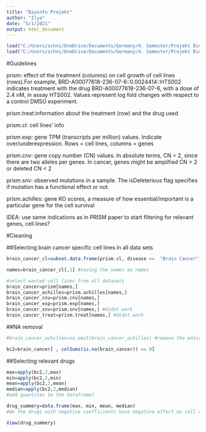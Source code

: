 ---
title: "Bioinfo Projekt"
author: "Ilya"
date: "5/1/2021"
output: html_document
---

```{r}
load("C:/Users/schni/OneDrive/Documents/Germany/4. Semester/Projekt Bioinfo/prism_datasets.rda")
load("C:/Users/schni/OneDrive/Documents/Germany/4. Semester/Projekt Bioinfo/cellline_datasets.rda")
```

#Guidelines

prism: effect of the treatment (columns) on cell growth of cell lines (rows).For example, BRD-A00077618-236-07-6::0.0024414::HTS002 indicates treatment with the drug BRD-A00077618-236-07-6, with a dose of 2.4 nM, in assay HTS002. Values represent log fold changes with respect to a control DMSO experiment.

prism.treat:information about the treatment (row) and the drug used

prism.cl: cell lines' info

prism.exp: gene TPM (transcripts per million) values. Indicate over/underexpression. Rows = cell lines, columns = genes

prism.cnv: gene copy number (CN) values. In absolute terms, CN = 2, since there are two alleles per genes. In cancer, genes might be amplified CN > 2 or deleted CN < 2

prism.snv: observed mutations in a sample. The isDeleterious flag specifies if mutation has a functional effect or not.

prism.achilles: gene KO scores, a measure of how essential/important is a particular gene for the cell survival

IDEA: use same indications as in PRISM paper to start filtering for relevant genes, cell lines? 

#Cleaning

##Selecting brain cancer specific cell lines in all data sets
```{r}
brain_cancer_cl=subset.data.frame(prism.cl, disease == 	"Brain Cancer") #identify the brain cancer cell lines' names

names=brain_cancer_cl[,1] #saving the names as names

#select wanted cell lines from all datasets
brain_cancer=prism[names,]
brain_cancer_achilles=prism.achilles[names,]
brain_cancer_cnv=prism.cnv[names,]
brain_cancer_exp=prism.exp[names,]
brain_cancer_snv=prism.snv[names,] #didnt work
brain_cancer_treat=prism.treat[names,] #didnt work
```

##NA removal
```{r}
#brain_cancer_achilles=na.omit(brain_cancer_achilles) #remove the entire cell lines from everywhere without KO scores?

bc2=brain_cancer[ , colSums(is.na(brain_cancer)) == 0]


```

##Selecting relevant drugs
```{r}
max=apply(bc2,2,max)
min=apply(bc2,2,min)
mean=apply(bc2,2,mean)
median=apply(bc2,2,median)
#add quantiles to the dataframe?

drug_summery=data.frame(max, min, mean, median)
#do the drugs with negative coefficients have negative effect on cell cultures? if so should we select the drugs with really negative mean and minimum? Or may be that have all 4 variables in dataframe negative? How big/strict should be the selection?

```

```{r}

View(drug_summery)
```
